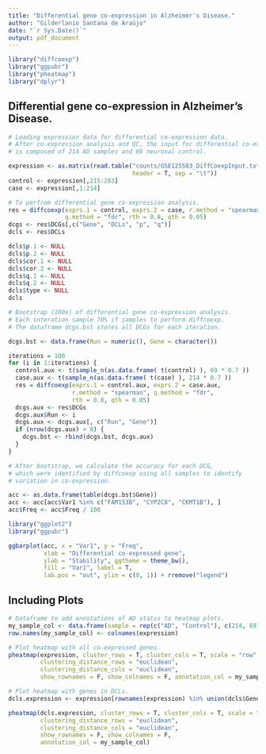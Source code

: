 ```yaml
---
title: "Differential gene co-expression in Alzheimer's Disease."
author: "Gilderlanio Santana de Araújo"
date: "`r Sys.Date()`"
output: pdf_document
---
```


```r

library("diffcoexp")
library("ggpubr")
library("pheatmap")
library("dplyr")

```

## Differential gene co-expression in Alzheimer's Disease.

```r
# Loading expression data for differential co-expression data.
# After co-expression analysis and QC, the input for differential co-expression 
# is composed of 214 AD samples and 69 neuronal control.

expression <- as.matrix(read.table("counts/GSE125583_DiffCoexpInput.txt", 
                                   header = T, sep = "\t"))
control <- expression[,215:283]
case <- expression[,1:214]
```


```r
# To perfrom differential gene co-expression analysis.
res = diffcoexp(exprs.1 = control, exprs.2 = case, r.method = "spearman", 
                q.method = "fdr", rth = 0.8, qth = 0.05)
dcgs <- res$DCGs[,c("Gene", "DCLs", "p", "q")]
dcls <- res$DCLs

dcls$p.1 <- NULL
dcls$p.2 <- NULL
dcls$cor.1 <- NULL
dcls$cor.2 <- NULL
dcls$q.1 <- NULL
dcls$q.2 <- NULL
dcls$type <- NULL
dcls

```

```r
# Bootstrap (100x) of differential gene co-expression analysis. 
# Each interation sample 70% if samples to perform diffcoexp. 
# The dataframe dcgs.bst stores all DCGs for each iteration.

dcgs.bst <- data.frame(Run = numeric(), Gene = character())

iterations = 100
for (i in 1:iterations) {
  control.aux <- t(sample_n(as.data.frame( t(control) ), 69 * 0.7 ))
  case.aux <- t(sample_n(as.data.frame( t(case) ), 214 * 0.7 ))
  res = diffcoexp(exprs.1 = control.aux, exprs.2 = case.aux, 
                  r.method = "spearman", q.method = "fdr", 
                  rth = 0.8, qth = 0.05)
  dcgs.aux <- res$DCGs
  dcgs.aux$Run <- i
  dcgs.aux <- dcgs.aux[, c("Run", "Gene")]
  if (nrow(dcgs.aux) > 0) {
    dcgs.bst <- rbind(dcgs.bst, dcgs.aux)
  }
}

# After bootstrap, we calculate the accuracy for each DCG, 
# which were identified by diffcoexp using all samples to identify 
# variation in co-expression.

acc <- as.data.frame(table(dcgs.bst$Gene))
acc <- acc[acc$Var1 %in% c("FAM153B", "CYP2C8", "CKMT1B"), ]
acc$Freq <- acc$Freq / 100

library("ggplot2")
library("ggpubr")

ggbarplot(acc, x = "Var1", y = "Freq", 
          xlab = "Differential co-expressed gene", 
          ylab = "Stability", ggtheme = theme_bw(),
          fill = "Var1", label = T, 
          lab.pos = "out", ylim = c(0, 1)) + rremove("legend")

```

## Including Plots

```r

# Dataframe to add annotations of AD status to heatmap plots.
my_sample_col <- data.frame(sample = rep(c("AD", "Control"), c(214, 69)))
row.names(my_sample_col) <- colnames(expression)

# Plot heatmap with all co-expressed genes.
pheatmap(expression, cluster_rows = T, cluster_cols = T, scale = "row", 
         clustering_distance_rows = "euclidean", 
         clustering_distance_cols = "euclidean",
         show_rownames = F, show_colnames = F, annotation_col = my_sample_col)

# Plot heatmap with genes in DCLs.
dcls.expression <- expression[rownames(expression) %in% union(dcls$Gene.1, dcls$Gene.2),]

pheatmap(dcls.expression, cluster_rows = T, cluster_cols = T, scale = "row",
         clustering_distance_rows = "euclidean",
         clustering_distance_cols = "euclidean",
         show_rownames = F, show_colnames = F,
         annotation_col = my_sample_col)
```
